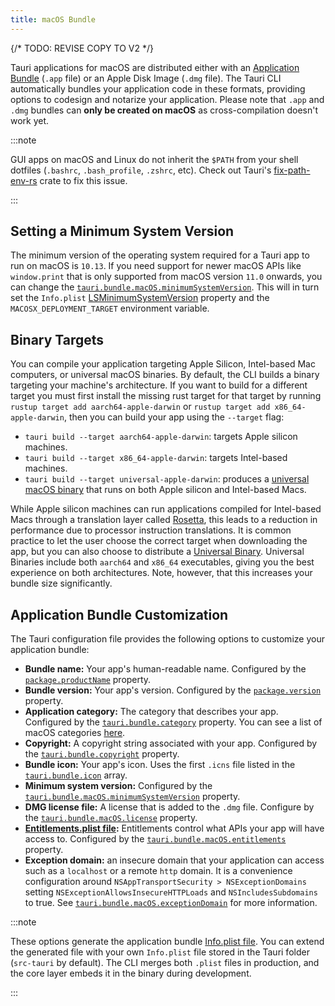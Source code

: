 ```yaml
---
title: macOS Bundle
---
```

{/* TODO: REVISE COPY TO V2 */}


Tauri applications for macOS are distributed either with an [Application Bundle] (`.app` file) or an Apple Disk Image (`.dmg` file). The Tauri CLI automatically bundles your application code in these formats, providing options to codesign and notarize your application. Please note that `.app` and `.dmg` bundles can **only be created on macOS** as cross-compilation doesn't work yet.

:::note

GUI apps on macOS and Linux do not inherit the `$PATH` from your shell dotfiles (`.bashrc`, `.bash_profile`, `.zshrc`, etc). Check out Tauri's [fix-path-env-rs] crate to fix this issue.

:::

<TauriBuild />

## Setting a Minimum System Version

The minimum version of the operating system required for a Tauri app to run on macOS is `10.13`. If you need support for newer macOS APIs like `window.print` that is only supported from macOS version `11.0` onwards, you can change the [`tauri.bundle.macOS.minimumSystemVersion`]. This will in turn set the `Info.plist` [LSMinimumSystemVersion] property and the `MACOSX_DEPLOYMENT_TARGET` environment variable.

## Binary Targets

You can compile your application targeting Apple Silicon, Intel-based Mac computers, or universal macOS binaries. By default, the CLI builds a binary targeting your machine's architecture. If you want to build for a different target you must first install the missing rust target for that target by running `rustup target add aarch64-apple-darwin` or `rustup target add x86_64-apple-darwin`, then you can build your app using the `--target` flag:

- `tauri build --target aarch64-apple-darwin`: targets Apple silicon machines.
- `tauri build --target x86_64-apple-darwin`: targets Intel-based machines.
- `tauri build --target universal-apple-darwin`: produces a [universal macOS binary] that runs on both Apple silicon and Intel-based Macs.

While Apple silicon machines can run applications compiled for Intel-based Macs through a translation layer called [Rosetta], this leads to a reduction in performance due to processor instruction translations. It is common practice to let the user choose the correct target when downloading the app, but you can also choose to distribute a [Universal Binary][universal macos binary]. Universal Binaries include both `aarch64` and `x86_64` executables, giving you the best experience on both architectures. Note, however, that this increases your bundle size significantly.

## Application Bundle Customization

The Tauri configuration file provides the following options to customize your application bundle:

- **Bundle name:** Your app's human-readable name. Configured by the [`package.productName`] property.
- **Bundle version:** Your app's version. Configured by the [`package.version`] property.
- **Application category:** The category that describes your app. Configured by the [`tauri.bundle.category`] property. You can see a list of macOS categories [here][macos app categories].
- **Copyright:** A copyright string associated with your app. Configured by the [`tauri.bundle.copyright`] property.
- **Bundle icon:** Your app's icon. Uses the first `.icns` file listed in the [`tauri.bundle.icon`] array.
- **Minimum system version:** Configured by the [`tauri.bundle.macOS.minimumSystemVersion`] property.
- **DMG license file:** A license that is added to the `.dmg` file. Configure by the [`tauri.bundle.macOS.license`] property.
- **[Entitlements.plist file]:** Entitlements control what APIs your app will have access to. Configured by the [`tauri.bundle.macOS.entitlements`] property.
- **Exception domain:** an insecure domain that your application can access such as a `localhost` or a remote `http` domain. It is a convenience configuration around `NSAppTransportSecurity > NSExceptionDomains` setting `NSExceptionAllowsInsecureHTTPLoads` and `NSIncludesSubdomains` to true. See [`tauri.bundle.macOS.exceptionDomain`] for more information.

:::note

These options generate the application bundle [Info.plist file]. You can extend the generated file with your own `Info.plist` file stored in the Tauri folder (`src-tauri` by default). The CLI merges both `.plist` files in production, and the core layer embeds it in the binary during development.

:::

[`tauri.bundle.macos.minimumsystemversion`]: /2/reference/config.md#macconfig.minimumsystemversion
[`package.productname`]: /2/reference/config.md#packageconfig.productname
[`package.version`]: /2/reference/config.md#packageconfig.version
[`tauri.bundle.category`]: /2/reference/config.md#bundleconfig.category
[`tauri.bundle.copyright`]: /2/reference/config.md#bundleconfig.copyright
[`tauri.bundle.icon`]: /2/reference/config.md#bundleconfig.icon
[`tauri.bundle.macos.license`]: /2/reference/config.md#bundleconfig.icon
[`tauri.bundle.macos.entitlements`]: /2/reference/config.md#macconfig.entitlements
[`tauri.bundle.macos.exceptiondomain`]: /2/reference/config.md#macconfig.exceptiondomain

[application bundle]: https://developer.apple.com/library/archive/documentation/CoreFoundation/Conceptual/CFBundles/BundleTypes/BundleTypes.html
[lsminimumsystemversion]: https://developer.apple.com/documentation/bundleresources/information_property_list/lsminimumsystemversion
[apple silicon macs]: https://support.apple.com/en-us/HT211814
[universal macos binary]: https://developer.apple.com/documentation/apple-silicon/building-a-universal-macos-binary
[rosetta]: https://support.apple.com/en-gb/HT211861
[macos app categories]: https://developer.apple.com/app-store/categories/
[entitlements.plist file]: https://developer.apple.com/documentation/bundleresources/entitlements
[info.plist file]: https://developer.apple.com/library/archive/documentation/General/Reference/InfoPlistKeyReference/Introduction/Introduction.html
[fix-path-env-rs]: https://github.com/tauri-apps/fix-path-env-rs
